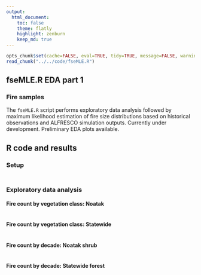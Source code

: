 ```yaml
---
output:
  html_document:
    toc: false
    theme: flatly
    highlight: zenburn
    keep_md: true
---
```


```r
opts_chunk$set(cache=FALSE, eval=TRUE, tidy=TRUE, message=FALSE, warning=FALSE, fig.height=9, fig.width=13.5)
read_chunk("../../code/fseMLE.R")
```

##
##
## fseMLE.R EDA part 1
### Fire samples

The `fseMLE.R` script performs exploratory data analysis followed by maximum likelihood estimation of fire size distributions based on historical observations and ALFRESCO simulation outputs.
Currently under development.
Preliminary EDA plots available.

## R code and results

### Setup

```r
```

##
##
### Exploratory data analysis

#### Fire count by vegetation class: Noatak

```r
```

#### Fire count by vegetation class: Statewide

```r
```

#### Fire count by decade: Noatak shrub

```r
```

#### Fire count by decade: Statewide forest

```r
```

```r
```

```r
```
